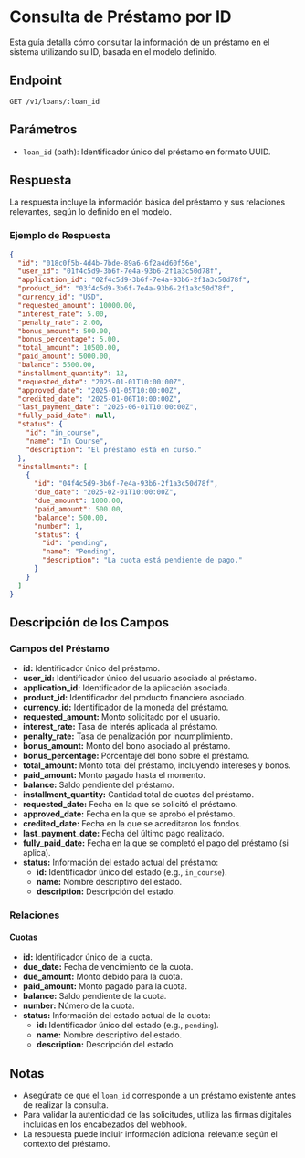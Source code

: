 # Consulta de Préstamo por ID

Esta guía detalla cómo consultar la información de un préstamo en el sistema utilizando su ID, basada en el modelo definido.

## Endpoint

`GET /v1/loans/:loan_id`

## Parámetros

- `loan_id` (path): Identificador único del préstamo en formato UUID.

## Respuesta

La respuesta incluye la información básica del préstamo y sus relaciones relevantes, según lo definido en el modelo.

### Ejemplo de Respuesta

```json
{
  "id": "018c0f5b-4d4b-7bde-89a6-6f2a4d60f56e",
  "user_id": "01f4c5d9-3b6f-7e4a-93b6-2f1a3c50d78f",
  "application_id": "02f4c5d9-3b6f-7e4a-93b6-2f1a3c50d78f",
  "product_id": "03f4c5d9-3b6f-7e4a-93b6-2f1a3c50d78f",
  "currency_id": "USD",
  "requested_amount": 10000.00,
  "interest_rate": 5.00,
  "penalty_rate": 2.00,
  "bonus_amount": 500.00,
  "bonus_percentage": 5.00,
  "total_amount": 10500.00,
  "paid_amount": 5000.00,
  "balance": 5500.00,
  "installment_quantity": 12,
  "requested_date": "2025-01-01T10:00:00Z",
  "approved_date": "2025-01-05T10:00:00Z",
  "credited_date": "2025-01-06T10:00:00Z",
  "last_payment_date": "2025-06-01T10:00:00Z",
  "fully_paid_date": null,
  "status": {
    "id": "in_course",
    "name": "In Course",
    "description": "El préstamo está en curso."
  },
  "installments": [
    {
      "id": "04f4c5d9-3b6f-7e4a-93b6-2f1a3c50d78f",
      "due_date": "2025-02-01T10:00:00Z",
      "due_amount": 1000.00,
      "paid_amount": 500.00,
      "balance": 500.00,
      "number": 1,
      "status": {
        "id": "pending",
        "name": "Pending",
        "description": "La cuota está pendiente de pago."
      }
    }
  ]
}
```

## Descripción de los Campos

### Campos del Préstamo
- **id:** Identificador único del préstamo.
- **user_id:** Identificador único del usuario asociado al préstamo.
- **application_id:** Identificador de la aplicación asociada.
- **product_id:** Identificador del producto financiero asociado.
- **currency_id:** Identificador de la moneda del préstamo.
- **requested_amount:** Monto solicitado por el usuario.
- **interest_rate:** Tasa de interés aplicada al préstamo.
- **penalty_rate:** Tasa de penalización por incumplimiento.
- **bonus_amount:** Monto del bono asociado al préstamo.
- **bonus_percentage:** Porcentaje del bono sobre el préstamo.
- **total_amount:** Monto total del préstamo, incluyendo intereses y bonos.
- **paid_amount:** Monto pagado hasta el momento.
- **balance:** Saldo pendiente del préstamo.
- **installment_quantity:** Cantidad total de cuotas del préstamo.
- **requested_date:** Fecha en la que se solicitó el préstamo.
- **approved_date:** Fecha en la que se aprobó el préstamo.
- **credited_date:** Fecha en la que se acreditaron los fondos.
- **last_payment_date:** Fecha del último pago realizado.
- **fully_paid_date:** Fecha en la que se completó el pago del préstamo (si aplica).
- **status:** Información del estado actual del préstamo:
  - **id:** Identificador único del estado (e.g., `in_course`).
  - **name:** Nombre descriptivo del estado.
  - **description:** Descripción del estado.

### Relaciones
#### Cuotas
- **id:** Identificador único de la cuota.
- **due_date:** Fecha de vencimiento de la cuota.
- **due_amount:** Monto debido para la cuota.
- **paid_amount:** Monto pagado para la cuota.
- **balance:** Saldo pendiente de la cuota.
- **number:** Número de la cuota.
- **status:** Información del estado actual de la cuota:
  - **id:** Identificador único del estado (e.g., `pending`).
  - **name:** Nombre descriptivo del estado.
  - **description:** Descripción del estado.

## Notas

- Asegúrate de que el `loan_id` corresponde a un préstamo existente antes de realizar la consulta.
- Para validar la autenticidad de las solicitudes, utiliza las firmas digitales incluidas en los encabezados del webhook.
- La respuesta puede incluir información adicional relevante según el contexto del préstamo.
